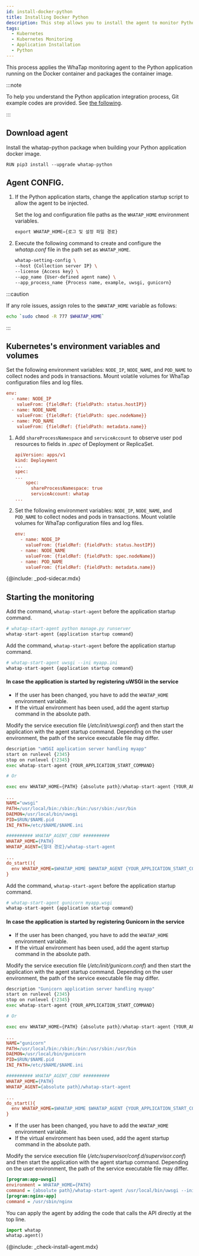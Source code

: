 ```yaml
---
id: install-docker-python
title: Installing Docker Python
description: This step allows you to install the agent to monitor Python applications in the container.
tags:
  - Kubernetes
  - Kubernetes Monitoring
  - Application Installation
  - Python
---
```



This process applies the WhaTap monitoring agent to the Python application running on the Docker container and packages the container image.

:::note 

To help you understand the Python application integration process, Git example codes are provided. See [the following](https://github.com/whatap/kuber-apm-boilerplate/tree/main/python/fastapi).

:::

## Download agent

Install the whatap-python package when building your Python application docker image.

```docker title='python ver 3.7'
RUN pip3 install --upgrade whatap-python
```

## Agent CONFIG.

1.  If the Python application starts, change the application startup script to allow the agent to be injected. 

    Set the log and configuration file paths as the `WHATAP_HOME` environment variables.

    ```python
    export WHATAP_HOME={로그 및 설정 파일 경로}
    ```

2.  Execute the following command to create and configure the _whatap.conf_ file in the path set as `WHATAP_HOME`.

    ```bash
    whatap-setting-config \
    --host {Collection server IP} \
    --license {Access key} \
    --app_name {User-defined agent name} \
    --app_process_name {Process name, example, uwsgi, gunicorn}
    ```

:::caution

If any role issues, assign roles to the `$WHATAP_HOME` variable as follows:

```bash
echo `sudo chmod -R 777 $WHATAP_HOME`
```

:::

## Kubernetes's environment variables and volumes

<Tabs>
<TabItem value='basic' label='Default' default>

Set the following environment variables: `NODE_IP`, `NODE_NAME`, and `POD_NAME` to collect nodes and pods in transactions. Mount volatile volumes for WhaTap configuration files and log files.

```ini
env:
  - name: NODE_IP
    valueFrom: {fieldRef: {fieldPath: status.hostIP}}
  - name: NODE_NAME
    valueFrom: {fieldRef: {fieldPath: spec.nodeName}}
  - name: POD_NAME
    valueFrom: {fieldRef: {fieldPath: metadata.name}}
```

</TabItem>
<TabItem value='eksfragate' label='EKS Fargate'>

1.  Add `shareProcessNamespace` and `serviceAccount` to observe user pod resources to fields in _.spec_ of Deployment or ReplicaSet.

    ```ini
    apiVersion: apps/v1
    kind: Deployment
    ...
    spec:
    ...
        spec:
          shareProcessNamespace: true
          serviceAccount: whatap
    ...
    ```

2.  Set the following environment variables: `NODE_IP`, `NODE_NAME`, and `POD_NAME` to collect nodes and pods in transactions. Mount volatile volumes for WhaTap configuration files and log files.

    ```ini
    env:
      - name: NODE_IP
        valueFrom: {fieldRef: {fieldPath: status.hostIP}}
      - name: NODE_NAME
        valueFrom: {fieldRef: {fieldPath: spec.nodeName}}
      - name: POD_NAME
        valueFrom: {fieldRef: {fieldPath: metadata.name}}
    ```

{@include: _pod-sidecar.mdx}

</TabItem>
</Tabs>

## Starting the monitoring

<Tabs>
<TabItem value='command' label='Command' default>

Add the command, `whatap-start-agent` before the application startup command.

```python
# whatap-start-agent python manage.py runserver
whatap-start-agent {application startup command}
```

</TabItem>
<TabItem value='uwsgi' label='uWSGI'>

Add the command, `whatap-start-agent` before the application startup command.

```python
# whatap-start-agent uwsgi --ini myapp.ini
whatap-start-agent {application startup command}
```

#### In case the application is started by registering uWSGI in the service

-   If the user has been changed, you have to add the `WHATAP_HOME` environment variable.
-   If the virtual environment has been used, add the agent startup command in the absolute path.

Modify the service execution file (_/etc/init/uwsgi.conf_) and then start the application with the agent startup command. Depending on the user environment, the path of the service executable file may differ.

```python title='/etc/init.d/uwsgi'
description "uWSGI application server handling myapp"
start on runlevel {2345}
stop on runlevel {!2345}
exec whatap-start-agent {YOUR_APPLICATION_START_COMMAND}

# Or

exec env WHATAP_HOME={PATH} {absolute path}/whatap-start-agent {YOUR_APPLICATION_START_COMMAND}
```

```ini title='/etc/init/uwsgi.conf'
...
NAME="uwsgi"
PATH=/usr/local/bin:/sbin:/bin:/usr/sbin:/usr/bin
DAEMON=/usr/local/bin/uwsgi
PID=$RUN/$NAME.pid
INI_PATH=/etc/$NAME/$NAME.ini

########## WHATAP_AGENT_CONF ##########
WHATAP_HOME={PATH}
WHATAP_AGENT={절대 경로}/whatap-start-agent

...
do_start(){
  env WHATAP_HOME=$WHATAP_HOME $WHATAP_AGENT {YOUR_APPLICATION_START_COMMAND}
}
```

</TabItem>

<TabItem value='gunicorn' label='Gunicorn'>

Add the command, `whatap-start-agent` before the application startup command.

```python
# whatap-start-agent gunicorn myapp.wsgi
whatap-start-agent {application startup command}
```

#### In case the application is started by registering Gunicorn in the service

-   If the user has been changed, you have to add the `WHATAP_HOME` environment variable.
-   If the virtual environment has been used, add the agent startup command in the absolute path.

Modify the service execution file (_/etc/init/gunicorn.conf_) and then start the application with the agent startup command. Depending on the user environment, the path of the service executable file may differ.

```python title='/etc/init.d/gunicorn'
description "Gunicorn application server handling myapp"
start on runlevel {2345}
stop on runlevel {!2345}
exec whatap-start-agent {YOUR_APPLICATION_START_COMMAND}

# Or

exec env WHATAP_HOME={PATH} {absolute path}/whatap-start-agent {YOUR_APPLICATION_START_COMMAND}
```

```ini title='/etc/init/gunicorn.conf'
...
NAME="gunicorn"
PATH=/usr/local/bin:/sbin:/bin:/usr/sbin:/usr/bin
DAEMON=/usr/local/bin/gunicorn
PID=$RUN/$NAME.pid
INI_PATH=/etc/$NAME/$NAME.ini

########## WHATAP_AGENT_CONF ##########
WHATAP_HOME={PATH}
WHATAP_AGENT={absolute path}/whatap-start-agent

...
do_start(){
  env WHATAP_HOME=$WHATAP_HOME $WHATAP_AGENT {YOUR_APPLICATION_START_COMMAND}
}
```

</TabItem>
<TabItem value='supervisor' label='Supervisor'>

-   If the user has been changed, you have to add the `WHATAP_HOME` environment variable.
-   If the virtual environment has been used, add the agent startup command in the absolute path.

Modify the service execution file (_/etc/supervisor/conf.d/supervisor.conf_) and then start the application with the agent startup command. Depending on the user environment, the path of the service executable file may differ.

```ini title='supervisor.conf'
[program:app-uwsgi]
environment = WHATAP_HOME={PATH}
command = {absolute path}/whatap-start-agent /usr/local/bin/uwsgi --ini /home/blog/backend/config/uwsgi.ini
[program:nginx-app]
command = /usr/sbin/nginx
```

</TabItem>
<TabItem value='code' label='Code'>

You can apply the agent by adding the code that calls the API directly at the top line.

```python
import whatap
whatap.agent()
```

</TabItem>
</Tabs>

{@include: _check-install-agent.mdx}
